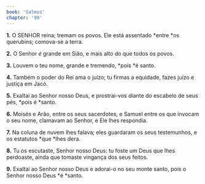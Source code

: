 ```yaml
---
book: 'Salmos'
chapter: '99'
---
```


**1.** O SENHOR reina; tremam os povos. Ele está assentado *entre *os querubins; comova-se a terra.

**2.** O Senhor *é* grande em Sião, e mais alto do que todos os povos.

**3.** Louvem o teu nome, grande e tremendo, *pois *é santo.

**4.** Também o poder do Rei ama o juízo; tu firmas a equidade, fazes juízo e justiça em Jacó.

**5.** Exaltai ao Senhor nosso Deus, e prostrai-vos diante do escabelo de seus pés, *pois é *santo.

**6.** Moisés e Arão, entre os seus sacerdotes, e Samuel entre os que invocam o seu nome, clamavam ao Senhor, e Ele lhes respondia.

**7.** Na coluna de nuvem lhes falava; eles guardaram os seus testemunhos, e os estatutos *que *lhes dera.

**8.** Tu os escutaste, Senhor nosso Deus: tu foste um Deus que lhes perdoaste, ainda que tomaste vingança dos seus feitos.

**9.** Exaltai ao Senhor nosso Deus e adorai-o no seu monte santo, pois o Senhor nosso Deus *é *santo.